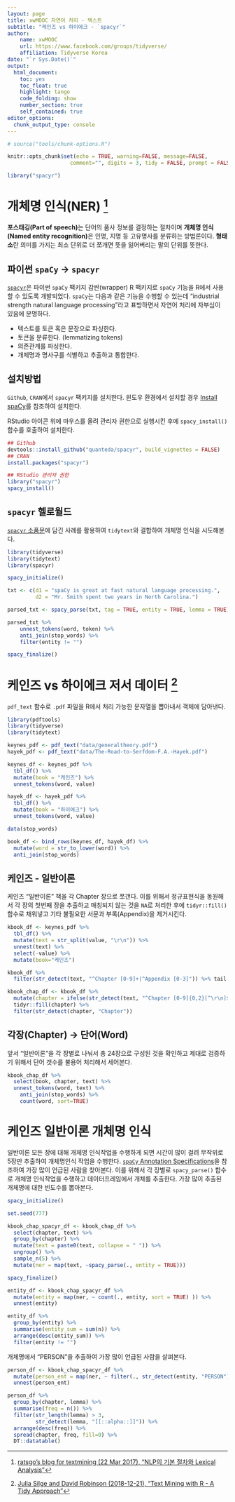 ```yaml
---
layout: page
title: xwMOOC 자연어 처리 - 텍스트
subtitle: "케인즈 vs 하이에크 - `spacyr`"
author:
    name: xwMOOC
    url: https://www.facebook.com/groups/tidyverse/
    affiliation: Tidyverse Korea
date: "`r Sys.Date()`"
output:
  html_document: 
    toc: yes
    toc_float: true
    highlight: tango
    code_folding: show
    number_section: true
    self_contained: true
editor_options: 
  chunk_output_type: console
---
```

 
``` r
# source("tools/chunk-options.R")

knitr::opts_chunk$set(echo = TRUE, warning=FALSE, message=FALSE,
                    comment="", digits = 3, tidy = FALSE, prompt = FALSE, fig.align = 'center')

library("spacyr")

```

# 개체명 인식(NER) [^ner-spacyr] {#nlp-keyens-hayek-books-topic}

[^ner-spacyr]: [ratsgo's blog for textmining (22 Mar 2017), "NLP의 기본 절차와 Lexical Analysis"](https://ratsgo.github.io/natural%20language%20processing/2017/03/22/lexicon/)

**포스태깅(Part of speech)**는 단어의 품사 정보를 결정하는 절차이며 **개체명 인식(Named entity recognition)**은 인명, 지명 등 고유명사를 분류하는 방법론이다.
**형태소**란 의미를 가지는 최소 단위로 더 쪼개면 뜻을 잃어버리는 말의 단위를 뜻한다.

## 파이썬 `spaCy` &rarr; `spacyr` {#nlp-keyens-general-spacy}

[`spacyr`](https://cran.r-project.org/web/packages/spacyr/)은 파이썬 `spaCy` 팩키지 감싼(wrapper) R 팩키지로 `spaCy` 기능을 R에서 사용할 수 있도록 개발되었다.
`spaCy`는 다음과 같은 기능을 수행할 수 있는데 "industrial strength natural language processing”라고 표방하면서 자연어 처리에 자부심이 있음에 분명하다.

- 텍스트를 토큰 혹은 문장으로 파싱한다.
- 토큰을 분류한다. (lemmatizing tokens) 
- 의존관계를 파싱한다.
- 개체명과 명사구를 식별하고 추출하고 통합한다.


## 설치방법 {#nlp-keyens-general-spacy-install}

`Github`, `CRAN`에서 `spacyr` 팩키지를 설치한다. 윈도우 환경에서 설치할 경우 [Install spaCy](https://spacy.io/usage/#source-windows)를 참조하여 설치한다.

RStudio 아이콘 위에 마우스를 올려 관리자 권한으로 실행시킨 후에 `spacy_install()` 함수를 호출하여 설치한다.

```r
## Github
devtools::install_github("quanteda/spacyr", build_vignettes = FALSE)
## CRAN
install.packages("spacyr")

## RStudio 관리자 권한
library("spacyr")
spacy_install()
```

## `spacyr` 헬로월드 {#nlp-keyens-general-spacy-helloworld}

[`spacyr` 소품문](https://cran.r-project.org/web/packages/spacyr/vignettes/using_spacyr.pdf)에 담긴 사례를 활용하여 `tidytext`와 결합하여 개체명 인식을 시도해본다. 

```r
library(tidyverse)
library(tidytext)
library(spacyr)

spacy_initialize()

txt <- c(d1 = "spaCy is great at fast natural language processing.",
         d2 = "Mr. Smith spent two years in North Carolina.")

parsed_txt <- spacy_parse(txt, tag = TRUE, entity = TRUE, lemma = TRUE) 

parsed_txt %>% 
    unnest_tokens(word, token) %>% 
    anti_join(stop_words) %>% 
    filter(entity != "")

spacy_finalize()
```

# 케인즈 vs 하이에크 저서 데이터 [^tidytextmining] {#nlp-keyens-hayek-sentiment-data}

[^tidytextmining]: [Julia Silge and David Robinson (2018-12-21), "Text Mining with R - A Tidy Approach"](https://www.tidytextmining.com/)

`pdf_text` 함수로 `.pdf` 파일을 R에서 처리 가능한 문자열을 뽑아내서 객체에 담아낸다.

```r
library(pdftools)
library(tidyverse)
library(tidytext)

keynes_pdf <- pdf_text("data/generaltheory.pdf")
hayek_pdf <- pdf_text("data/The-Road-to-Serfdom-F.A.-Hayek.pdf")

keynes_df <- keynes_pdf %>% 
  tbl_df() %>% 
  mutate(book = "케인즈") %>% 
  unnest_tokens(word, value)

hayek_df <- hayek_pdf %>% 
  tbl_df() %>% 
  mutate(book = "하이에크") %>% 
  unnest_tokens(word, value)

data(stop_words)

book_df <- bind_rows(keynes_df, hayek_df) %>% 
  mutate(word = str_to_lower(word)) %>% 
  anti_join(stop_words)
```

## 케인즈 - 일반이론 {#nlp-keyens-hayek-data-general}

케인즈 "일반이론" 책을 각 Chapter 장으로 쪼갠다.
이를 위해서 정규표현식을 동원해서 각 장의 첫번째 장을 추출하고 매칭되지 않는 것을 `NA`로 처리한 후에 `tidyr::fill()` 함수로 채워넣고 기타 불필요한 서문과 부록(Appendix)을 제거시킨다.

```r
kbook_df <- keynes_pdf %>% 
  tbl_df() %>% 
  mutate(text = str_split(value, "\r\n")) %>% 
  unnest(text) %>% 
  select(-value) %>% 
  mutate(book="케인즈")

kbook_df %>% 
  filter(str_detect(text, "^Chapter [0-9]+|^Appendix [0-3]")) %>% tail

kbook_chap_df <- kbook_df %>% 
  mutate(chapter = ifelse(str_detect(text, "^Chapter [0-9]{0,2}[^\r\n]$|^Appendix [0-3]"), text, NA)) %>% 
  tidyr::fill(chapter) %>% 
  filter(str_detect(chapter, "Chapter"))

```


## 각장(Chapter) &rarr; 단어(Word) {#nlp-keyens-hayek-general-word}

앞서 "일반이론"을 각 장별로 나눠서 총 24장으로 구성된 것을 확인하고 제대로 검증하기 위해서 단어 갯수를 불용어 처리해서 세어본다.


```r
kbook_chap_df %>% 
  select(book, chapter, text) %>% 
  unnest_tokens(word, text) %>%
    anti_join(stop_words) %>% 
    count(word, sort=TRUE)
```


# 케인즈 일반이론 개체명 인식 {#nlp-keyens-general-ner}

일반이론 모든 장에 대해 개체명 인식작업을 수행하게 되면 시간이 많이 걸려 무작위로 5장만 추출하여 개체명인식 작업을 수행한다. [`spaCy` Annotation Specifications](https://spacy.io/api/annotation)을 참조하여 가장 많이 언급된 사람을 찾아본다. 이를 위해서 각 장별로 `spacy_parse()` 함수로 개체명 인식작업을 수행하고 
데이터프레임에서 개체를 추출한다. 가장 많이 추출된 개체명에 대한 빈도수를 뽑아본다.


```r
spacy_initialize()

set.seed(777)

kbook_chap_spacyr_df <- kbook_chap_df %>% 
  select(chapter, text) %>% 
  group_by(chapter) %>% 
  mutate(text = paste0(text, collapse = " ")) %>% 
  ungroup() %>% 
  sample_n(5) %>% 
  mutate(ner = map(text, ~spacy_parse(., entity = TRUE)))

spacy_finalize()

entity_df <- kbook_chap_spacyr_df %>% 
  mutate(entity = map(ner, ~ count(., entity, sort = TRUE) )) %>% 
  unnest(entity)

entity_df %>% 
  group_by(entity) %>% 
  summarise(entity_sum = sum(n)) %>% 
  arrange(desc(entity_sum)) %>% 
  filter(entity != "")
```

개체명에서 "PERSON"을 추출하여 가장 많이 언급된 사람을 살펴본다.

```r
person_df <- kbook_chap_spacyr_df %>% 
  mutate(person_ent = map(ner, ~ filter(., str_detect(entity, "PERSON")) )) %>% 
  unnest(person_ent)

person_df %>% 
  group_by(chapter, lemma) %>% 
  summarise(freq = n()) %>% 
  filter(str_length(lemma) > 3,
         str_detect(lemma, "[[::alpha::]]")) %>% 
  arrange(desc(freq)) %>% 
  spread(chapter, freq, fill=0) %>% 
  DT::datatable()

```
